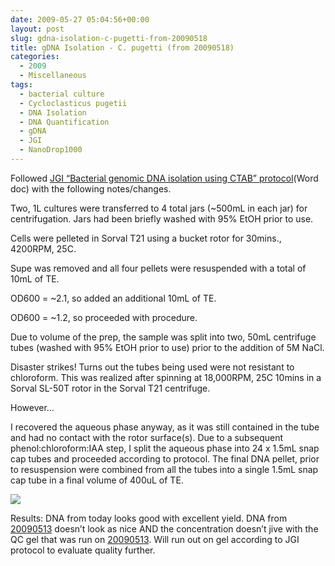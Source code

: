 ```yaml
---
date: 2009-05-27 05:04:56+00:00
layout: post
slug: gdna-isolation-c-pugetti-from-20090518
title: gDNA Isolation - C. pugetti (from 20090518)
categories:
  - 2009
  - Miscellaneous
tags:
  - bacterial culture
  - Cycloclasticus pugetii
  - DNA Isolation
  - DNA Quantification
  - gDNA
  - JGI
  - NanoDrop1000
---
```


Followed [JGI "Bacterial genomic DNA isolation using CTAB" protocol](https://my.jgi.doe.gov/general/protocols/DNA_Isolation_Bacterial_CTAB_Protocol.doc)(Word doc) with the following notes/changes.

Two, 1L cultures were transferred to 4 total jars (~500mL in each jar) for centrifugation. Jars had been briefly washed with 95% EtOH prior to use.

Cells were pelleted in Sorval T21 using a bucket rotor for 30mins., 4200RPM, 25C.

Supe was removed and all four pellets were resuspended with a total of 10mL of TE.

OD600 = ~2.1, so added an additional 10mL of TE.

OD600 = ~1.2, so proceeded with procedure.

Due to volume of the prep, the sample was split into two, 50mL centrifuge tubes (washed with 95% EtOH prior to use) prior to the addition of 5M NaCl.

Disaster strikes! Turns out the tubes being used were not resistant to chloroform. This was realized after spinning at 18,000RPM, 25C 10mins in a Sorval SL-50T rotor in the Sorval T21 centrifuge.

However...

I recovered the aqueous phase anyway, as it was still contained in the tube and had no contact with the rotor surface(s). Due to a subsequent phenol:chloroform:IAA step, I split the aqueous phase into 24 x 1.5mL snap cap tubes and proceeded according to protocol. The final DNA pellet, prior to resuspension were combined from all the tubes into a single 1.5mL snap cap tube in a final volume of 400uL of TE.

![](https://eagle.fish.washington.edu/Arabidopsis/20090528%20gDNA%20SJW.bmp)

Results: DNA from today looks good with excellent yield. DNA from [20090513](/Sam%27s+Working+Notebook+Jan-May+2009#sjw20090513) doesn't look as nice AND the concentration doesn't jive with the QC gel that was run on [20090513](/Sam%27s+Working+Notebook+Jan-May+2009#sjw20090513). Will run out on gel according to JGI protocol to evaluate quality further.

